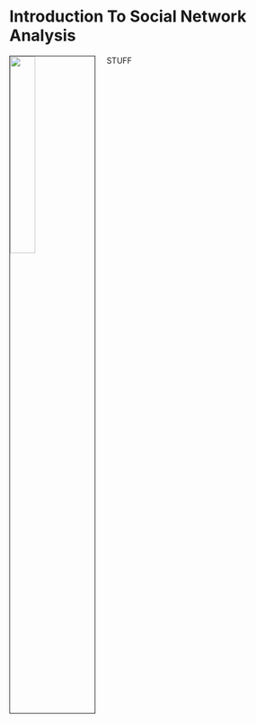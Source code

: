 # __Introduction To Social Network Analysis__

<img src="figs/network.png" style="width:30%; border:1px solid; margin-right: 20px" align="left">

STUFF

<div class ="wrapper">
&nbsp;<br/>
&nbsp;<br/>
</div>